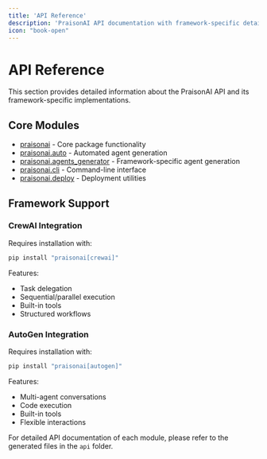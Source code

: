 ```yaml
---
title: 'API Reference'
description: 'PraisonAI API documentation with framework-specific details'
icon: "book-open"
---
```


# API Reference

This section provides detailed information about the PraisonAI API and its framework-specific implementations.

## Core Modules

- [praisonai](../api/praisonai/index) - Core package functionality
- [praisonai.auto](../api/praisonai/auto) - Automated agent generation
- [praisonai.agents_generator](../api/praisonai/agents_generator) - Framework-specific agent generation
- [praisonai.cli](../api/praisonai/cli) - Command-line interface
- [praisonai.deploy](../api/praisonai/deploy) - Deployment utilities

## Framework Support

### CrewAI Integration
Requires installation with:
```bash
pip install "praisonai[crewai]"
```

Features:
- Task delegation
- Sequential/parallel execution
- Built-in tools
- Structured workflows

### AutoGen Integration
Requires installation with:
```bash
pip install "praisonai[autogen]"
```

Features:
- Multi-agent conversations
- Code execution
- Built-in tools
- Flexible interactions

For detailed API documentation of each module, please refer to the generated files in the `api` folder.
